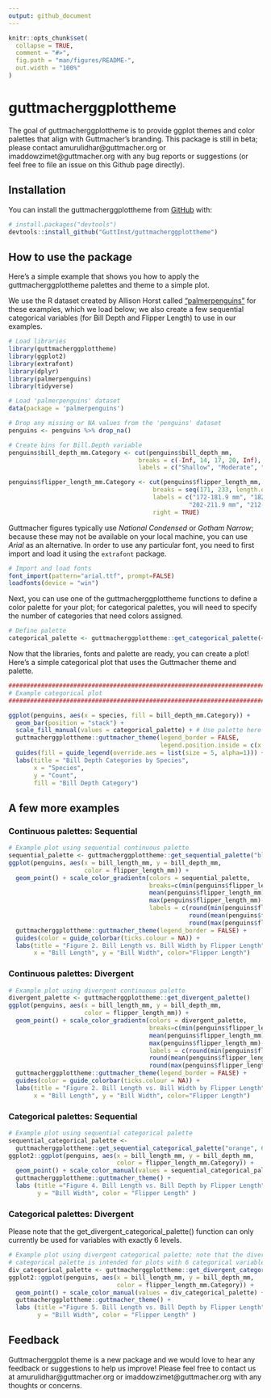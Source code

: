 ```yaml
---
output: github_document
---
```


<!-- README.md is generated from README.Rmd. Please edit that file -->

```r
knitr::opts_chunk$set(
  collapse = TRUE,
  comment = "#>",
  fig.path = "man/figures/README-",
  out.width = "100%"
)
```

# guttmacherggplottheme

<!-- badges: start -->
<!-- badges: end -->

The goal of guttmacherggplottheme is to provide ggplot themes and color palettes that align with Guttmacher's branding. This package is still in beta; please contact amurulidhar@guttmacher.org or imaddowzimet@guttmacher.org with any bug reports or suggestions (or feel free to file an issue on this Github page directly). 

## Installation

You can install the guttmacherggplottheme from [GitHub](https://github.com/) with:

``` r
# install.packages("devtools")
devtools::install_github("GuttInst/guttmacherggplottheme")
```

## How to use the package

Here's a simple example that shows you how to apply the guttmacherggplottheme palettes and theme to a simple plot.  

We use the R dataset created by Allison Horst called ["palmerpenguins"](https://github.com/allisonhorst/palmerpenguins) for these examples, which we load below; we also create a few sequential categorical variables (for Bill Depth and Flipper Length) to use in our examples. 

```r
# Load libraries
library(guttmacherggplottheme)
library(ggplot2)
library(extrafont)
library(dplyr)
library(palmerpenguins)
library(tidyverse)

# Load 'palmerpenguins' dataset
data(package = 'palmerpenguins')

# Drop any missing or NA values from the 'penguins' dataset
penguins <- penguins %>% drop_na()

# Create bins for Bill.Depth variable
penguins$bill_depth_mm.Category <- cut(penguins$bill_depth_mm, 
                                    breaks = c(-Inf, 14, 17, 20, Inf),
                                    labels = c("Shallow", "Moderate", "Deep", "Very Deep"))

penguins$flipper_length_mm.Category <- cut(penguins$flipper_length_mm,
                                        breaks = seq(171, 233, length.out = 7),  # 6 categories
                                        labels = c("172-181.9 mm", "182-191.9 mm", "192-201.9 mm",
                                                  "202-211.9 mm", "212-221.9 mm", "222+ mm"), 
                                        right = TRUE)


```

Guttmacher figures typically use *National Condensed* or *Gotham Narrow*; because these may not be available on your local machine, you can use *Arial* as an alternative. 
In order to use any particular font, you need to first import and load it using the `extrafont` package. 

```r
# Import and load fonts
font_import(pattern="arial.ttf", prompt=FALSE)
loadfonts(device = "win") 
```

Next, you can use one of the guttmacherggplottheme functions to define a color palette for your plot; for categorical palettes, you will need to specify the number of categories that need colors assigned. 
```r
# Define palette
categorical_palette <- guttmacherggplottheme::get_categorical_palette(4)        
```

Now that the libraries, fonts and palette are ready, you can create a plot!
Here's a simple categorical plot that uses the Guttmacher theme and palette.

```r
################################################################################
# Example categorical plot 
################################################################################

ggplot(penguins, aes(x = species, fill = bill_depth_mm.Category)) +
  geom_bar(position = "stack") +
  scale_fill_manual(values = categorical_palette) + # Use palette here
  guttmacherggplottheme::guttmacher_theme(legend_border = FALSE, 
                                          legend.position.inside = c(x = .875, y = .95)) + 
  guides(fill = guide_legend(override.aes = list(size = 5, alpha=1))) +
  labs(title = "Bill Depth Categories by Species",
       x = "Species",
       y = "Count",
       fill = "Bill Depth Category") 

```

## A few more examples

### Continuous palettes: Sequential 

```r

# Example plot using sequential continuous palette
sequential_palette <- guttmacherggplottheme::get_sequential_palette("blue")       # Define palette
ggplot(penguins, aes(x = bill_length_mm, y = bill_depth_mm, 
                     color = flipper_length_mm)) +
  geom_point() + scale_color_gradientn(colors = sequential_palette,               # Use palette here
                                       breaks=c(min(penguins$flipper_length_mm)+2.5,
                                       mean(penguins$flipper_length_mm), 
                                       max(penguins$flipper_length_mm)-2), 
                                       labels = c(round(min(penguins$flipper_length_mm)),
                                                  round(mean(penguins$flipper_length_mm)),
                                                  round(max(penguins$flipper_length_mm)))) + 
  guttmacherggplottheme::guttmacher_theme(legend_border = FALSE) + 
  guides(color = guide_colorbar(ticks.colour = NA)) +
  labs(title = "Figure 2. Bill Length vs. Bill Width by Flipper Length", 
       x = "Bill Length", y = "Bill Width", color="Flipper Length")
```

### Continuous palettes: Divergent

```r

# Example plot using divergent continuous palette
divergent_palette <- guttmacherggplottheme::get_divergent_palette()               # Define palette   
ggplot(penguins, aes(x = bill_length_mm, y = bill_depth_mm, 
                     color = flipper_length_mm)) +
  geom_point() + scale_color_gradientn(colors = divergent_palette,                # Use palette here
                                       breaks=c(min(penguins$flipper_length_mm)+2.5,
                                       mean(penguins$flipper_length_mm), 
                                       max(penguins$flipper_length_mm)-2), 
                                       labels = c(round(min(penguins$flipper_length_mm)),
                                       round(mean(penguins$flipper_length_mm)),
                                       round(max(penguins$flipper_length_mm)))) + 
  guttmacherggplottheme::guttmacher_theme(legend_border = FALSE) + 
  guides(color = guide_colorbar(ticks.colour = NA)) +
  labs(title = "Figure 2. Bill Length vs. Bill Width by Flipper Length", 
       x = "Bill Length", y = "Bill Width", color="Flipper Length")
```

### Categorical palettes: Sequential

```r

# Example plot using sequential categorical palette
sequential_categorical_palette <- 
  guttmacherggplottheme::get_sequential_categorical_palette("orange", 6)          # Define palette
ggplot2::ggplot(penguins, aes(x = bill_length_mm, y = bill_depth_mm, 
                              color = flipper_length_mm.Category)) +
  geom_point() + scale_color_manual(values = sequential_categorical_palette) +    # Use palette here
  guttmacherggplottheme::guttmacher_theme() + 
  labs (title ="Figure 4. Bill Length vs. Bill Depth by Flipper Length", x = "Bill Length", 
        y = "Bill Width", color = "Flipper Length" ) 

```

### Categorical palettes: Divergent

Please note that the get_divergent_categorical_palette() function can only currently be used for variables with exactly 6 levels.

```r

# Example plot using divergent categorical palette; note that the divergent 
# categorical palette is intended for plots with 6 categorical variables
div_categorical_palette <- guttmacherggplottheme::get_divergent_categorical_palette() # Define palette
ggplot2::ggplot(penguins, aes(x = bill_length_mm, y = bill_depth_mm, 
                              color = flipper_length_mm.Category)) + 
  geom_point() + scale_color_manual(values = div_categorical_palette) +            # Use palette here
  guttmacherggplottheme::guttmacher_theme() + 
  labs (title ="Figure 5. Bill Length vs. Bill Depth by Flipper Length", x = "Bill Length", 
        y = "Bill Width", color = "Flipper Length" ) 

```

## Feedback

Guttmacherggplot theme is a new package and we would love to hear any feedback or suggestions to help us improve! Please feel free to contact us at amurulidhar@guttmacher.org or imaddowzimet@guttmacher.org with any thoughts or concerns. 
